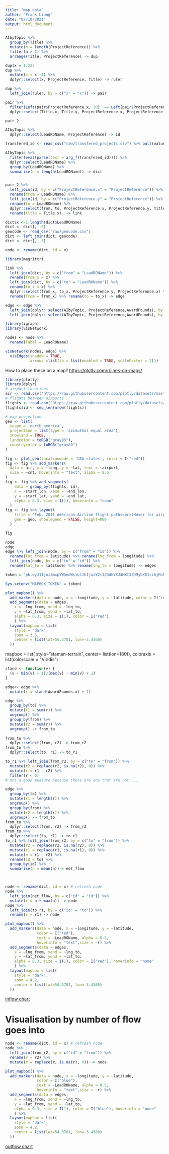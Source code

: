 ```yaml
---
title: "map data"
author: "Frank Liang"
date: "07/10/2021"
output: html_document
---
```


```r
AIbyTopic %>%
  group_by(Title) %>%
  mutate(n = length(ProjectReference)) %>%
  filter(n > 1) %>%
  arrange(Title, ProjectReference) -> dup

dup$x = 1:235
dup %>%
  mutate(x = x -1) %>%
  dplyr::select(x, ProjectReference, Title) -> ruler

dup %>%
  left_join(ruler, by = c("x" = "x")) -> pair

pair %>%
  filter(Left(pair$ProjectReference.x, 10)  == Left(pair$ProjectReference.y, 10) & Title.x == Title.y) %>%
  dplyr::select(Title.x, Title.y, ProjectReference.x, ProjectReference.y) -> pair_2
```

```r
pair_2 

AIbyTopic %>% 
  dplyr::select(LeadROName, ProjectReference) -> id

transfered_id <- read_csv("raw/transfered_projects.csv") %>% pull(value)

AIbyTopic %>% 
  filter(eval(parse(text = arg_f(transfered_id)))) %>%
  dplyr::select(LeadROName) %>%
  group_by(LeadROName) %>%
  summarise(n = length(LeadROName)) -> dict


pair_2 %>%
  left_join(id, by = c("ProjectReference.x" = "ProjectReference")) %>%
  rename(from = LeadROName) %>%
  left_join(id, by = c("ProjectReference.y" = "ProjectReference")) %>%
  rename(to = LeadROName) %>%
  dplyr::select(from, to, ProjectReference.x, ProjectReference.y, Title.x) %>%
  rename(title = Title.x)  -> link

dict$x <-1:length(dict$LeadROName)
dict <- dict[, -2]
geocode <- read_csv("raw/geocode.csv")
dict <- left_join(dict, geocode)
dict <- dict[, -3]

node <- rename(dict, id = x)

library(magrittr)

link %>% 
  left_join(dict, by = c("from" = "LeadROName")) %>%
  rename(from_x = x) %>%
  left_join(dict, by = c("to" = "LeadROName")) %>%
  rename(to_x = x) %>%
  dplyr::select(from_x, to_x, ProjectReference.y, ProjectReference.x) %>%
  rename(from = from_x) %>% rename(to = to_x) -> edge

edge <- edge %>%
  left_join(dplyr::select(AIbyTopic, ProjectReference,AwardPounds), by = c("ProjectReference.y" = "ProjectReference")) %>%
  left_join(dplyr::select(AIbyTopic, ProjectReference,AwardPounds), by = c("ProjectReference.x" = "ProjectReference"))
```

```r
library(igraph)
library(visNetwork)

nodes <- node %>%
  rename(label = LeadROName)

visNetwork(nodes, edge) %>%
  visEdges(shadow = TRUE,
           arrows =list(to = list(enabled = TRUE, scaleFactor = 2)))
```

How to place these on a map? <https://plotly.com/r/lines-on-maps/>

```r
library(plotly)
library(dplyr)
# airport locations
air <- read.csv('https://raw.githubusercontent.com/plotly/datasets/master/2011_february_us_airport_traffic.csv')
# flights between airports
flights <- read.csv('https://raw.githubusercontent.com/plotly/datasets/master/2011_february_aa_flight_paths.csv')
flights$id <- seq_len(nrow(flights))

# map projection
geo <- list(
  scope = 'north america',
  projection = list(type = 'azimuthal equal area'),
  showland = TRUE,
  landcolor = toRGB("gray95"),
  countrycolor = toRGB("gray80")
)

fig <- plot_geo(locationmode = 'USA-states', color = I("red"))
fig <- fig %>% add_markers(
  data = air, x = ~long, y = ~lat, text = ~airport,
  size = ~cnt, hoverinfo = "text", alpha = 0.5
)
fig <- fig %>% add_segments(
    data = group_by(flights, id),
    x = ~start_lon, xend = ~end_lon,
    y = ~start_lat, yend = ~end_lat,
    alpha = 0.3, size = I(1), hoverinfo = "none"
  )
fig <- fig %>% layout(
    title = 'Feb. 2011 American Airline flight paths<br>(Hover for airport names)',
    geo = geo, showlegend = FALSE, height=800
  )

fig
```

```r
node
edge
edge %>% left_join(node, by = c("from" = "id")) %>%
  rename(lat_from = latitude) %>% rename(lng_from = longitude) %>%
  left_join(node, by = c("to" = "id")) %>%
  rename(lat_to = latitude) %>% rename(lng_to = longitude) -> edges

```

```r

token = "pk.eyJ1IjoiZmxpYW5ndWsiLCJhIjoiY2t1Z3dkYXJ4MXI3ZDMybXR1czhjMnN3YSJ9.h8KmaN_vC0whFf34x1m84Q"

Sys.setenv("MAPBOX_TOKEN" = token)

plot_mapbox() %>%
  add_markers(data = node, x = ~longitude, y = ~latitude, color = I("red"), text = ~LeadROName) %>%
  add_segments(data = edges, 
    x = ~lng_from, xend = ~lng_to,
    y = ~lat_from, yend = ~lat_to, 
    alpha = 0.3, size = I(1), color = I("red")
    ) %>%
  layout(mapbox = list(
    style = "dark",
    zoom = 3.5, 
    center = list(lat=55.3781, lon=-3.4360)
  ))
```

mapbox = list( style="stamen-terrain", center= list(lon=180)), coloraxis = list(colorscale = "Viridis")

```r
stand <- function(v) {
  (v - min(v) + 1)/(max(v) - min(v) + 1)
}

edge<- edge %>%
  mutate(r = stand(AwardPounds.x) + 1)

edge %>%
  group_by(to) %>%
  mutate(r1 = sum(r)) %>%
  ungroup() %>%
  group_by(from) %>%
  mutate(r2 = sum(r)) %>%
  ungroup() -> from_to
  
from_to %>%
  dplyr::select(from, r2) -> from_r2
from_to %>%
  dplyr::select(to, r1) -> to_r1

to_r1 %>% left_join(from_r2, by = c("to" = "from")) %>%
  mutate(r2 = replace(r2, is.na(r2), 0)) %>%
  mutate(r = r1 - r2) %>%
  filter(r < 0)
# not a good measure because there are one that are not ....

edge %>%
  group_by(to) %>%
  mutate(r1 = length(r)) %>%
  ungroup() %>%
  group_by(from) %>%
  mutate(r2 = length(r)) %>%
  ungroup() -> from_to
from_to %>%
  dplyr::select(from, r2) -> from_r2
from_to %>%
  dplyr::select(to, r1) -> to_r1
to_r1 %>% full_join(from_r2, by = c("to" = "from")) %>%
  mutate(r2 = replace(r2, is.na(r2), 0)) %>%
  mutate(r1 = replace(r1, is.na(r1), 0)) %>%
  mutate(n = r1 - r2) %>%
  rename(id = to) %>% 
  group_by(id) %>%
  summarise(n = mean(n))-> net_flow



node <- rename(dict, id = x) # refresh node
node %>%
  left_join(net_flow, by = c("id" = "id")) %>%
  mutate(r = n + max(n)) -> node
node %>%
  left_join(to_r1, by = c("id" = "to")) %>%
  rename(r = r1) -> node

plot_mapbox() %>%
  add_markers(data = node, x = ~longitude, y = ~latitude, 
              color = I("red"), 
              text = ~LeadROName, alpha = 0.5,
              hoverinfo = "text",size = ~r) %>%
  add_segments(data = edges, 
    x = ~lng_from, xend = ~lng_to,
    y = ~lat_from, yend = ~lat_to, 
    alpha = 0.3, size = I(1), color = I("red"), hoverinfo = "none"
    ) %>%
  layout(mapbox = list(
    style = "dark",
    zoom = 4.2, 
    center = list(lat=54.3781, lon=-3.4360)
  ))
```
[inflow chart](asset/r5.5%20inflow.html)

# Visualisation by number of flow goes into

```r
node <- rename(dict, id = x) # refresh node
node %>%
  left_join(from_r2, by = c("id" = "from")) %>%
  rename(r = r2) %>%
  mutate(r = replace(r, is.na(r), 0)) -> node

plot_mapbox() %>%
  add_markers(data = node, x = ~longitude, y = ~latitude, 
              color = I("blue"), 
              text = ~LeadROName, alpha = 0.5,
              hoverinfo = "text",size = ~r) %>%
  add_segments(data = edges, 
    x = ~lng_from, xend = ~lng_to,
    y = ~lat_from, yend = ~lat_to, 
    alpha = 0.3, size = I(1), color = I("blue"), hoverinfo = "none"
    ) %>%
  layout(mapbox = list(
    style = "dark",
    zoom = 4.2, 
    center = list(lat=54.3781, lon=-3.4360)
  ))
```
[outflow chart](asset/r5.5%20outflow.html)


